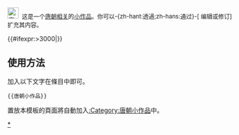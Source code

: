 <div class="notice metadata" id="stub" style="font-size: small;">[[File:KaiyuanTongbao.png|25px|唐朝]]&nbsp;&nbsp;这是一个[[唐朝]][[:Category:唐朝|相关]]的[[Wikipedia:小作品|小作品]]。你可以-{zh-hant:透過;zh-hans:通过}-<span class="plainlinks">[{{fullurl:{{FULLPAGENAME}}|action=edit}} 编辑或修订]</span>扩充其内容。</div><includeonly>[[Category:唐朝小作品|{{PAGENAME}}]]{{#ifexpr:{{PAGESIZE:{{FULLPAGENAME}}|R}}>3000|[[Category:字数已超过3000字节的小作品|{{PAGENAME}}]]}}</includeonly><noinclude>

==使用方法==
加入以下文字在條目中即可。
<pre>{{唐朝小作品}}</pre>

置放本模板的頁面將自動加入[[:Category:唐朝小作品]]中。

[[Category:唐朝小作品模板|*]]
</noinclude>